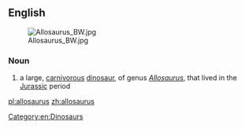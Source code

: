 ==English==
[[File:Allosaurus BW.jpg|thumb]]
===Noun===
{{wikipedia}}
{{en-noun|allosauruses}}
# a large, [[carnivorous]] [[dinosaur]], of genus ''[[Allosaurus]]'', that lived in the [[Jurassic]] period
[[Category:en:Dinosaurs]]

[[pl:allosaurus]]
[[zh:allosaurus]]